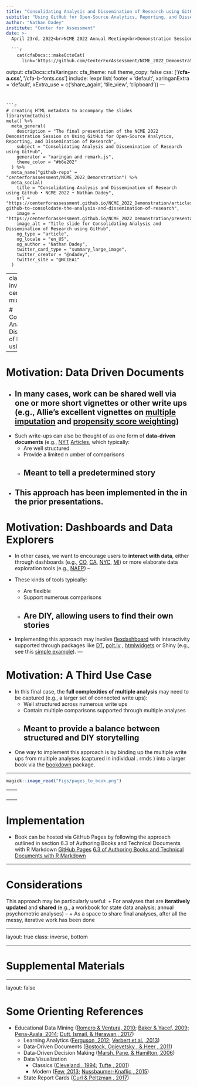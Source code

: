 ```yaml
---
title: "Consolidating Analysis and Dissemination of Research using GitHub"
subtitle: "Using GitHub for Open-Source Analytics, Reporting, and Dissemination of Research"
author: "Nathan Dadey"
institute: "Center for Assessment"
date: >- 
  April 23rd, 2022<br>NCME 2022 Annual Meeting<br>Demonstration Session
  
  ```r
    cat(cfaDocs:::makeOctoCat(
      link='https://github.com/CenterForAssessment/NCME_2022_Demonstration/blob/main/Consolidating_Analysis_and_Dissemination_of_Research_Using_GitHub.Rmd'))
  ```
output:
  cfaDocs::cfaXaringan:
    cfa_theme: null
    theme_copy: false
    css: ['**/cfa-a.css', '**/cfa-b-fonts.css']
    include: !expr list(
      footer = 'default',
      xaringanExtra = 'default',
      xExtra_use = c('share_again', 'tile_view', 'clipboard'))
---
```


```r
# creating HTML metadata to accompany the slides
library(metathis)
meta() %>%
  meta_general(
    description = "The final presentation of the NCME 2022 Demonstration Session on Using GitHub for Open-Source Analytics, Reporting, and Dissemination of Research",
    subject = "Consolidating Analysis and Dissemination of Research using GitHub",
    generator = "xaringan and remark.js",
    theme_color = "#b6e202"
  ) %>% 
  meta_name("github-repo" = "centerforassessment/NCME_2022_Demonstration") %>% 
  meta_social(
    title = "Consolidating Analysis and Dissemination of Research using GitHub • NCME 2022 • Nathan Dadey",
    url = "https://centerforassessment.github.io/NCME_2022_Demonstration/articles/presentations/Demonstration_Session_Presentations.html#using-github-to-consolodate-the-analysis-and-dissemination-of-research",
    image = "https://centerforassessment.github.io/NCME_2022_Demonstration/presentations/Consolidating_Analysis_and_Dissemination_of_Research_using_GitHub_files/TITLE_SLIDE_image.png",
    image_alt = "Title slide for Consolidating Analysis and Dissemination of Research using GitHub",
    og_type = "article",
    og_locale = "en_US",
    og_author = "Nathan Dadey",
    twitter_card_type = "summary_large_image",
    twitter_creator = "@ndadey",
    twitter_site = "@NCIEA1"
  )
```

---
class: inverse, center, middle

# Consolidating Analysis and Dissemination of Research using GitHub

---

#  Motivation: Data Driven Documents 

+ In many cases, work can be shared well via one or more **short vignettes or other write ups** (e.g., Allie's excellent vignettes on [multiple imputation](https://centerforassessment.github.io/Internship_2021/articles/PSW_Vignette_Landing_Page.html) and [propensity score weighting](https://centerforassessment.github.io/Internship_2021/articles/MI_Vignette_Landing_Page.html))
--

+ Such write-ups can also be thought of as one form of **data-driven documents** (e.g., [NYT](https:/www.nytimes.com/interactive/2017/12/05/upshot/a-better-way-to-compare-public-schools.html) 
[Articles](https:/www.nytimes.com/interactive/2017/12/05/upshot/a-better-way-to-compare-public-schools.html), which typically:
  + Are well structured
  + Provide a limited n umber of comparisons
  + Meant to tell a predetermined story
--

+ This approach has been implemented in the in the prior presentations.
---

#  Motivation: Dashboards and Data Explorers 

+ In other cases, we want to encourage users to **interact with data**, either through dashboards (e.g., 
[CO](https://edx.cde.state.co.us/SchoolView/DataCenter/reports.jspx),
[CA](https://www.cde.ca.gov/ta/ac/cm/), 
[NYC](https://tools.nycenet.edu/), 
[MI](https://www.mischooldata.org/DistrictSchoolProfiles2/ReportCard/EducationDashboard4.aspx)) or more elaborate data exploration tools (e.g., [NAEP](https://www.nationsreportcard.gov/ndecore/landing))
--

+ These kinds of tools typically:
  + Are flexible
  + Support numerous comparisons
  + Are DIY, allowing users to find their own stories
--
  
+ Implementing this approach may involve [flexdashboard](https://rmarkdown.rstudio.com/flexdashboard/) with interactivity supported through packages like 
[DT](https://rstudio.github.io/DT/), 
[polt.ly](https://plot.ly/r/) ,
[htmlwidgets](https://www.htmlwidgets.org/) or 
Shiny (e.g., see this [simple example](https://www.lexjansen.com/pharmasug-cn/2019/DV/Pharmasug-China-2019-DV19.pdf)).
---

#  Motivation: A Third Use Case 

+ In this final case, the **full complexities of multiple analysis** may need to be captured (e.g., a larger set of connected write ups):
	+ Well structured across numerous write ups
	+ Contain multiple comparisons supported through multiple analyses
	+ Meant to provide a balance between structured and DIY storytelling  
--

+ One way to implement this approach is by binding up the multiple write ups from multiple analyses (captured in individual . rmds ) into a larger book via the [bookdown](https://bookdown.org/yihui/rmarkdown/books.html) package.

---

```r
magick::image_read("Figs/pages_to_book.png")
```

---
<br>
```r
magick::image_read("Figs/example_workbook.png")
```

---

#  Implementation  

+ Book can be hosted via GitHub Pages by following the approach outlined in section 6.3 of Authoring Books and Technical Documents with R Markdown
[GitHub Pages](https://bookdown.org/yihui/bookdown/github.html)
[ 6.3 of Authoring Books and Technical Documents with R Markdown](https://pages.github.com/)

---

#  Considerations 

This approach may be particularly useful:
+ For analyses that are **iteratively updated** and **shared** (e.g., a workbook for state data analysis; annual psychometric analyses)
--
+ As a space to share final analyses, after all the messy, iterative work has been done

---

layout: true
class: inverse, bottom

---

#  Supplemental Materials 

---

layout: false

#  Some Orienting References 

+ Educational Data Mining ([Romero & Ventura, 2010](https://ieeexplore.ieee.org/document/5524021); [Baker & Yacef, 2009; Pena-Ayala, 2014](https://jedm.educationaldatamining.org/index.php/JEDM/article/view/8); [Dutt, Ismail, & Herawan , 2017](https://ieeexplore.ieee.org/abstract/document/7820050))
	+ Learning Analytics ([Ferguson, 2012](http://oro.open.ac.uk/36374/1/IJTEL40501_Ferguson%20Jan%202013.pdf); [Verbert et al., 2013](https://journals.sagepub.com/doi/abs/10.1177/0002764213479363))
	+ Data-Driven Documents ([Bostock, Ogievetsky , & Heer , 2011](https://ieeexplore.ieee.org/abstract/document/6064996))
	+ Data-Driven Decision Making ([Marsh, Pane, & Hamilton, 2006](https://www.rand.org/pubs/occasional_papers/OP170.html))
	+ Data Visualization
		+ Classics ([Cleveland , 1994](https://www.amazon.com/Elements-Graphing-Data-William-Cleveland/dp/0963488414); [Tufte , 2001](https://www.edwardtufte.com/tufte/books_vdqi))
		+ Modern ([Few, 2013](http://www.stephen-few.com/idd.php); [Nussbaumer-Knaflic , 2015](http://www.storytellingwithdata.com/book))
	+ State Report Cards ([Curl & Peltzman , 2017](http://www.ccsso.org/sites/default/files/2017-11/CCSSO%20Reporting%20Best%20Practice%20Resource.pdf))
